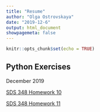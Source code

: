 ```yaml
---
title: "Resume"
author: "Olga Ostrovskaya"
date: "2019-12-6"
output: html_document
showpagemeta: false
---
```


```r
knitr::opts_chunk$set(echo = TRUE)
```

## Python Exercises
December 2019

[SDS 348 Homework 10](/HW10_oo3662)

[SDS 348 Homework 11](/HW11_oo3662.html)
